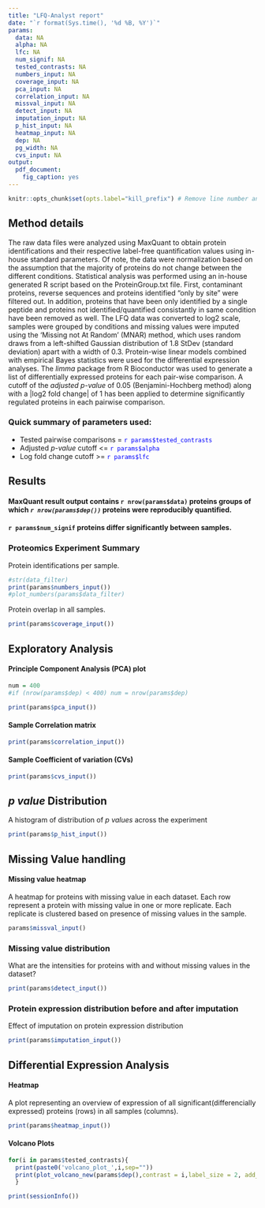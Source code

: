```yaml
---
title: "LFQ-Analyst report"
date: "`r format(Sys.time(), '%d %B, %Y')`"
params:
  data: NA
  alpha: NA
  lfc: NA
  num_signif: NA
  tested_contrasts: NA
  numbers_input: NA
  coverage_input: NA
  pca_input: NA
  correlation_input: NA
  missval_input: NA
  detect_input: NA
  imputation_input: NA
  p_hist_input: NA
  heatmap_input: NA
  dep: NA
  pg_width: NA
  cvs_input: NA
output: 
  pdf_document:
    fig_caption: yes
---
```

```r
knitr::opts_chunk$set(opts.label="kill_prefix") # Remove line number and Comment "##" from printing
```

## Method details

The raw data files were analyzed using MaxQuant to obtain protein identifications and their respective label-free quantification values using in-house standard parameters. Of note, the data were normalization based on the assumption that the majority of proteins do not change between the different conditions. 
Statistical analysis was performed using an in-house generated R script based on the ProteinGroup.txt file. First, contaminant proteins, reverse sequences and proteins identified “only by site” were filtered out. In addition, proteins that have been only identified by a single peptide and proteins not identified/quantified consistantly in same condition have been removed as well. The LFQ data was converted to log2 scale, samples were grouped by conditions and missing values were imputed using the ‘Missing not At Random’ (MNAR) method, which uses random draws from a left-shifted Gaussian distribution of 1.8 StDev (standard deviation) apart with a width of 0.3. Protein-wise linear models combined with empirical Bayes statistics were used for the differential expression analyses. The _limma_ package from R Bioconductor was used to generate a list of differentially expressed proteins for each pair-wise comparison. A cutoff of the _adjusted p-value_ of 0.05 (Benjamini-Hochberg method) along with a |log2 fold change| of 1 has been applied to determine significantly regulated proteins in each pairwise comparison.


### Quick summary of parameters used:

* Tested pairwise comparisons = <span style="color:blue">`r params$tested_contrasts`</span>  
* Adjusted _p-value_ cutoff <= <span style="color:blue">`r params$alpha`</span>  
* Log fold change cutoff >= <span style="color:blue">`r params$lfc`</span>  

## Results

#### MaxQuant result output contains `r nrow(params$data)` proteins groups of which _`r nrow(params$dep())`_ proteins were reproducibly quantified.

#### `r params$num_signif` proteins differ significantly between samples.

\pagebreak


### Proteomics Experiment Summary

Protein identifications per sample.



```r
#str(data_filter)
print(params$numbers_input())
#plot_numbers(params$data_filter)
```
\pagebreak

Protein overlap in all samples.


```r
print(params$coverage_input())
```


\pagebreak

## Exploratory Analysis

#### Principle Component Analysis (PCA) plot

```r
num = 400
#if (nrow(params$dep) < 400) num = nrow(params$dep)
```


```r
print(params$pca_input())
```


#### Sample Correlation matrix

```r
print(params$correlation_input())
```


#### Sample Coefficient of variation (CVs)

```r
print(params$cvs_input())
```
\pagebreak

## _p value_ Distribution
A histogram of distribution of _p values_ across the experiment

```r
print(params$p_hist_input())
```
\pagebreak

## Missing Value handling

#### Missing value heatmap
A heatmap for proteins with missing value in each dataset. Each row represent a protein with missing value in one or more replicate. Each replicate is clustered based on presence of missing values in the sample. 


```r
params$missval_input()
```
\pagebreak

### Missing value distribution
What are the intensities for proteins with and without missing values in the dataset?

```r
print(params$detect_input())
```
\pagebreak

### Protein expression distribution before and after imputation
Effect of imputation on protein expression distribution

```r
print(params$imputation_input())
```
\pagebreak

## Differential Expression Analysis

#### Heatmap
  A plot representing an overview of expression of all significant(differencially expressed) proteins (rows) in all samples (columns).

 
```r
print(params$heatmap_input())
```

#### Volcano Plots

```r
for(i in params$tested_contrasts){
  print(paste0('volcano_plot_',i,sep=""))
  print(plot_volcano_new(params$dep(),contrast = i,label_size = 2, add_names = F))
  }
```

```r
print(sessionInfo())
```





